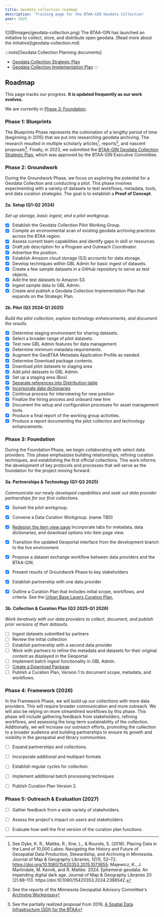```yaml
---
title: Geodata collection roadmap
description: 'Tracking page for the BTAA-GIN Geodata Collection'
year: 2025
---
```



<Card title = "Geodata Collection">
![](@images/geodata-collection.png)
The BTAA-GIN has launched an initiative to collect, store, and distribute open geodata. 
[Read more about the initiative](geodata-collection.md)
</Card>


:::note[Geodata Collection Planning documents]
- [Geodata Collection Strategic Plan](../../library/geodata-collection-strategic-plan/)
- [Geodata Collection Implementation Plan](../../library/implementation-plan/)
:::

## Roadmap

This page tracks our progress. **It is updated frequently as our work evolves.**

We are currently in [Phase 3: Foundation](#phase-3-foundation).


### <Icon name="approve-check-circle" class='inline-icon'/>  Phase 1: Blueprints

The Blueprints Phase represents the culmination of a lengthy period of time (beginning in 2015) that we put into researching geodata archiving. The research resulted in multiple scholarly articles[^1], reports[^2], and nascent proposals[^3].  Finally, in 2023, we submitted the [BTAA-GIN Geodata Collection Strategic Plan](../../library/geodata-collection-strategic-plan/), which was approved by the BTAA-GIN Executive Committee.

[^1]: See Dyke, K. R., Mattke, R., Kne, L., & Rounds, S. (2016). Placing Data in the Land of 10,000 Lakes: Navigating the History and Future of Geospatial Data Production, Stewardship, and Archiving in Minnesota. Journal of Map & Geography Libraries, 12(1), 52–72. https://doi.org/10.1080/15420353.2015.1073655; Majewicz, K., J. Martindale, M. Kernik, and R. Mattke. 2024. Ephemeral geodata: An impending digital dark age. Journal of Map & Geography Libraries 20 (2):88–113. https://doi:10.1080/15420353.2024.2398542.
[^2]: See the reports of the Minnesota Geospatial Advisory Committee's [Archiving Workgroup](https://www.mngeo.state.mn.us/workgroup/archiving/index.html)
[^3]: See the partially realized proposal from 2019, [A Spatial Data Infrastructure (SDI) for the BTAA](../../library/btaa-sdi-2019/)


### <Icon name="approve-check-circle" class='inline-icon'/>  Phase 2: Groundwork

During the Groundwork Phase, we focus on exploring the potential for a Geodata Collection and conducting a pilot. This phase involves experimenting with a variety of datasets to test workflows, metadata, tools, and data curation strategies. The goal is to establish a **Proof of Concept**.

#### 2a. Setup (Q1-Q2 2024)

_Set up storage, basic ingest, and a pilot workgroup._

- [x] Establish the Geodata Collection Pilot Working Group.
- [x] Compile an environmental scan of existing geodata archiving practices across the BTAA region.
- [x] Assess current team capabilities and identify gaps in skill or resources.
- [x] Draft job description for a Program and Outreach Coordinator.
- [x] Advertise the position.
- [x] Establish Amazon cloud storage (S3) accounts for data storage.
- [x] Develop techniques within GBL Admin for basic ingest of datasets.
- [x] Create a few sample datasets in a GitHub repository to serve as test objects.
- [x] Add the test datasets to Amazon S3.
- [x] Ingest sample data to GBL Admin.
- [x] Create and publish a Geodata Collection Implementation Plan that expands on the Strategic Plan.

#### 2b. Pilot (Q3 2024-Q1 2025)

_Build the pilot collection, explore technology enhancements, and document the results._

- [x] Determine staging environment for sharing datasets.
- [x] Select a broader range of pilot datasets.
- [x] Test new GBL Admin features for data management.
- [x] Determine minimum metadata requirements.
- [x] Augment the GeoBTAA Metadata Application Profile as needed.
- [x] Determine Download package contents. 
- [x] Download pilot datasets to staging area
- [x] Add pilot datasets to GBL Admin.
- [x] Set up a staging area (Box).
- [x] [Separate references into Distribution table](https://github.com/geobtaa/geoblacklight_admin/milestone/2)
- [x] [Incorporate data dictionaries](https://github.com/geobtaa/geoblacklight_admin/milestone/4)
- [x] Continue process for interviewing for new position
- [x] Finalize the hiring process and onboard new hire
- [x] Document the setup and configuration processes for asset management tools.
- [x] Produce a final report of the working group activities.
- [x] Produce a report documenting the pilot collection and technology enhancements.

### <Icon name="right-arrow" class='inline-icon'/>  Phase 3: Foundation

During the Foundation Phase, we begin collaborating with select data providers. This phase emphasizes building relationships, refining curation techniques, and establishing the first official collections. This work informs the development of key protocols and processes that will serve as the foundation for the project moving forward.

#### 3a. Partnerships & Technology (Q1-Q3 2025)

*Communicate our newly developed capabilities and seek out data provider partnerships for our first collections.*

- [x] Sunset the pilot workgroup.
- [x] Convene a Data Curation Workgroup. (name TBD)
- [x] [Redesign the item view page](https://github.com/geobtaa/geoportal/milestone/24)  Incorporate tabs for metadata, data dictionaries, and download options into item page view.
- [x] Transition the updated Geoportal interface from the development branch to the live environment.
- [x] Propose a dataset exchange workflow between data providers and the BTAA-GIN.
- [x] Present results of Groundwork Phase to key stakeholders
- [x] Establish partnership with one data provider
- [x] Outline a Curation Plan that includes initial scope, workflows, and criteria. See the [Urban Base Layers Curation Plan.](../../library/urban-curation-plan/)


#### 3b. Collection & Curation Plan (Q3 2025-Q1 2026)

*Work iteratively with our data providers to collect, document, and publish prior versions of their datasets.*

- [ ] Ingest datasets submitted by partners
- [ ] Review the initial collection
- [ ] Establish partnership with a second data provider
- [ ] Work with partners to refine the metadata and datasets for their original content as displayed in the Geoportal
- [ ] Implement batch ingest functionality in GBL Admin.
- [ ] [Create a Download Package](https://github.com/geobtaa/geoblacklight_admin/milestone/3) 
- [ ] Publish a Curation Plan, Version 1 to document scope, metadata, and workflows.

### Phase 4: Framework (2026)

In the Framework Phase, we will build up our collections with more data providers. This will require broader communication and more outreach. We will also be relying on more streamlined workflows by this phase. This phase will include gathering feedback from stakeholders, refining workflows, and assessing the long-term sustainability of the collection. Additionally, we will increase our outreach efforts, promoting the collection to a broader audience and building partnerships to ensure its growth and visibility in the geospatial and library communities.

- [ ] Expand partnerships and collections.
- [ ] Incorporate additional and multipart formats
- [ ] Establish regular cycles for collection.
- [ ] Implement additional batch processing techniques
- [ ] Publish Curation Plan Version 2.


### Phase 5: Outreach & Evaluation (2027)

- [ ] Gather feedback from a wide variety of stakeholders.
- [ ] Assess the project's impact on users and stakeholders.
- [ ] Evaluate how well the first version of the curation plan functions.


